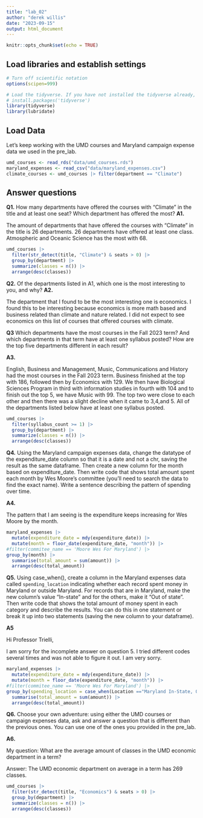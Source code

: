 ```yaml
---
title: "lab_02"
author: "derek willis"
date: "2023-09-15"
output: html_document
---
```


```r
knitr::opts_chunk$set(echo = TRUE)
```

## Load libraries and establish settings

```r
# Turn off scientific notation
options(scipen=999)

# Load the tidyverse. If you have not installed the tidyverse already, remove the # from the next line and run it first.  
# install.packages('tidyverse')
library(tidyverse)
library(lubridate)
```

## Load Data

Let's keep working with the UMD courses and Maryland campaign expense data we used in the pre_lab.

```r
umd_courses <- read_rds("data/umd_courses.rds")
maryland_expenses <- read_csv("data/maryland_expenses.csv")
climate_courses <- umd_courses |> filter(department == "Climate")
```

## Answer questions

**Q1.** How many departments have offered the courses with "Climate" in the title and at least one seat? Which department has offered the most? **A1.**

The amount of departments that have offered the courses with "Climate" in the title is 26 departments. 26 departments have offered at least one class. Atmospheric and Oceanic Science has the most with 68.

```r
umd_courses |> 
  filter(str_detect(title, "Climate") & seats > 0) |> 
  group_by(department) |> 
  summarize(classes = n()) |>
  arrange(desc(classes))
```

**Q2.** Of the departments listed in A1, which one is the most interesting to you, and why? **A2.**

The department that I found to be the most interesting one is economics. I found this to be interesting because economics is more math based and business related than climate and nature related. I did not expect to see economics on this list of courses that offered courses with climate.

**Q3** Which departments have the most courses in the Fall 2023 term? And which departments in that term have at least one syllabus posted? How are the top five departments different in each result?

**A3.**

English, Business and Management, Music, Communications and History had the most courses in the Fall 2023 term. Business finished at the top with 186, followed then by Economics with 129. We then have Biological Sciences Program in third with information studies in fourth with 104 and to finish out the top 5, we have Music with 99. The top two were close to each other and then there was a slight decline when it came to 3,4,and 5. All of the departments listed below have at least one syllabus posted.

```r
umd_courses |> 
  filter(syllabus_count >= 1) |>
  group_by(department) |>
  summarize(classes = n()) |>
  arrange(desc(classes))
```

**Q4.** Using the Maryland campaign expenses data, change the datatype of the expenditure_date column so that it is a date and not a chr, saving the result as the same dataframe. Then create a new column for the month based on expenditure_date. Then write code that shows total amount spent each month by Wes Moore's committee (you'll need to search the data to find the exact name). Write a sentence describing the pattern of spending over time.

**A4.**

The pattern that I am seeing is the expenditure keeps increasing for Wes Moore by the month.

```r
maryland_expenses |>
  mutate(expenditure_date = mdy(expenditure_date)) |>
  mutate(month = floor_date(expenditure_date, "month")) |>
#filter(commitee_name == 'Moore Wes For Maryland') |>
group_by(month) |>
  summarise(total_amount = sum(amount)) |>
  arrange(desc(total_amount))
```

**Q5.** Using case_when(), create a column in the Maryland expenses data called `spending_location` indicating whether each record spent money in Maryland or outside Maryland. For records that are in Maryland, make the new column's value "In-state" and for the others, make it "Out of state". Then write code that shows the total amount of money spent in each category and describe the results. You can do this in one statement or break it up into two statements (saving the new column to your dataframe).

**A5**

Hi Professor Trielli,

I am sorry for the incomplete answer on question 5. I tried different codes several times and was not able to figure it out. I am very sorry.

```r
maryland_expenses |>
  mutate(expenditure_date = mdy(expenditure_date)) |>
  mutate(month = floor_date(expenditure_date, "month")) |>
#filter(commitee_name == 'Moore Wes For Maryland') |>
group_by(spending_location = case_when(Location =="Maryland In-State, Out of State") |>
  summarise(total_amount = sum(amount)) |>
  arrange(desc(total_amount))


```

**Q6.** Choose your own adventure: using either the UMD courses or campaign expenses data, ask and answer a question that is different than the previous ones. You can use one of the ones you provided in the pre_lab.

**A6.**

My question: What are the average amount of classes in the UMD economic department in a term?

Answer: The UMD economic department on average in a term has 269 classes.

```r
umd_courses |> 
  filter(str_detect(title, "Economics") & seats > 0) |> 
  group_by(department) |> 
  summarize(classes = n()) |>
  arrange(desc(classes))

```
